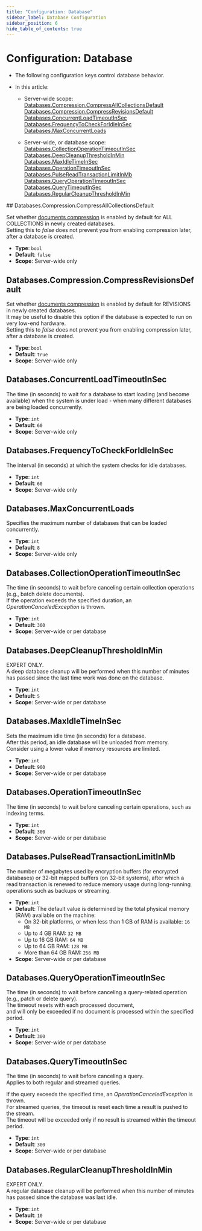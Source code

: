 ```yaml
---
title: "Configuration: Database"
sidebar_label: Database Configuration
sidebar_position: 6
hide_table_of_contents: true
---
```



# Configuration: Database
<Admonition type="note" title="Note">

* The following configuration keys control database behavior.

* In this article:
    * Server-wide scope:  
      [Databases.Compression.CompressAllCollectionsDefault](../../server/configuration/database-configuration#databases.compression.compressallcollectionsdefault)  
      [Databases.Compression.CompressRevisionsDefault](../../server/configuration/database-configuration#databases.compression.compressrevisionsdefault)  
      [Databases.ConcurrentLoadTimeoutInSec](../../server/configuration/database-configuration#databases.concurrentloadtimeoutinsec)  
      [Databases.FrequencyToCheckForIdleInSec](../../server/configuration/database-configuration#databases.frequencytocheckforidleinsec)  
      [Databases.MaxConcurrentLoads](../../server/configuration/database-configuration#databases.maxconcurrentloads)

    * Server-wide, or database scope:  
      [Databases.CollectionOperationTimeoutInSec](../../server/configuration/database-configuration#databases.collectionoperationtimeoutinsec)  
      [Databases.DeepCleanupThresholdInMin](../../server/configuration/database-configuration#databases.deepcleanupthresholdinmin)  
      [Databases.MaxIdleTimeInSec](../../server/configuration/database-configuration#databases.maxidletimeinsec)  
      [Databases.OperationTimeoutInSec](../../server/configuration/database-configuration#databases.operationtimeoutinsec)  
      [Databases.PulseReadTransactionLimitInMb](../../server/configuration/database-configuration#databases.pulsereadtransactionlimitinmb)  
      [Databases.QueryOperationTimeoutInSec](../../server/configuration/database-configuration#databases.queryoperationtimeoutinsec)  
      [Databases.QueryTimeoutInSec](../../server/configuration/database-configuration#databases.querytimeoutinsec)  
      [Databases.RegularCleanupThresholdInMin](../../server/configuration/database-configuration#databases.regularcleanupthresholdinmin)

</Admonition>
## Databases.Compression.CompressAllCollectionsDefault

Set whether [documents compression](../../server/storage/documents-compression) is enabled by default for ALL COLLECTIONS in newly created databases.  
Setting this to _false_ does not prevent you from enabling compression later, after a database is created.

- **Type**: `bool`
- **Default**: `false`
- **Scope**: Server-wide only



## Databases.Compression.CompressRevisionsDefault

Set whether [documents compression](../../server/storage/documents-compression) is enabled by default for REVISIONS in newly created databases.  
It may be useful to disable this option if the database is expected to run on very low-end hardware.  
Setting this to _false_ does not prevent you from enabling compression later, after a database is created.

- **Type**: `bool`
- **Default**: `true`
- **Scope**: Server-wide only



## Databases.ConcurrentLoadTimeoutInSec

The time (in seconds) to wait for a database to start loading (and become available) when the system is under load - when many different databases are being loaded concurrently.

- **Type**: `int`
- **Default**: `60`
- **Scope**: Server-wide only



## Databases.FrequencyToCheckForIdleInSec

The interval (in seconds) at which the system checks for idle databases.

- **Type**: `int`
- **Default**: `60`
- **Scope**: Server-wide only



## Databases.MaxConcurrentLoads

Specifies the maximum number of databases that can be loaded concurrently.

- **Type**: `int`
- **Default**: `8`
- **Scope**: Server-wide only



## Databases.CollectionOperationTimeoutInSec

The time (in seconds) to wait before canceling certain collection operations (e.g., batch delete documents).  
If the operation exceeds the specified duration, an *OperationCanceledException* is thrown.

- **Type**: `int`
- **Default**: `300`
- **Scope**: Server-wide or per database



## Databases.DeepCleanupThresholdInMin

EXPERT ONLY.  
A deep database cleanup will be performed when this number of minutes has passed since the last time work was done on the database.

- **Type**: `int`
- **Default**: `5`
- **Scope**: Server-wide or per database



## Databases.MaxIdleTimeInSec

Sets the maximum idle time (in seconds) for a database.  
After this period, an idle database will be unloaded from memory.  
Consider using a lower value if memory resources are limited.

- **Type**: `int`
- **Default**: `900`
- **Scope**: Server-wide or per database



## Databases.OperationTimeoutInSec

The time (in seconds) to wait before canceling certain operations, such as indexing terms.

- **Type**: `int`
- **Default**: `300`
- **Scope**: Server-wide or per database



## Databases.PulseReadTransactionLimitInMb

The number of megabytes used by encryption buffers (for encrypted databases) or 32-bit mapped buffers (on 32-bit systems), 
after which a read transaction is renewed to reduce memory usage during long-running operations such as backups or streaming.

- **Type**: `int`
- **Default**: The default value is determined by the total physical memory (RAM) available on the machine:  
    * On 32-bit platforms, or when less than 1 GB of RAM is available: `16 MB`  
    * Up to 4 GB RAM: `32 MB`  
    * Up to 16 GB RAM: `64 MB`  
    * Up to 64 GB RAM: `128 MB`  
    * More than 64 GB RAM: `256 MB`  
- **Scope**: Server-wide or per database  



## Databases.QueryOperationTimeoutInSec

The time (in seconds) to wait before canceling a query-related operation (e.g., patch or delete query).  
The timeout resets with each processed document,  
and will only be exceeded if no document is processed within the specified period.

- **Type**: `int`
- **Default**: `300`
- **Scope**: Server-wide or per database



## Databases.QueryTimeoutInSec

The time (in seconds) to wait before canceling a query.  
Applies to both regular and streamed queries.

If the query exceeds the specified time, an *OperationCanceledException* is thrown.  
For streamed queries, the timeout is reset each time a result is pushed to the stream.  
The timeout will be exceeded only if no result is streamed within the timeout period.

- **Type**: `int`
- **Default**: `300`
- **Scope**: Server-wide or per database



## Databases.RegularCleanupThresholdInMin

EXPERT ONLY.  
A regular database cleanup will be performed when this number of minutes has passed since the database was last idle.

- **Type**: `int`
- **Default**: `10`
- **Scope**: Server-wide or per database



